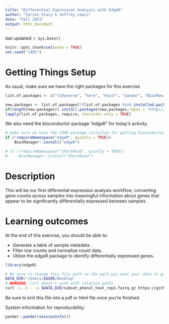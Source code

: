 ```yaml
---
title: "Differential Expression Analysis with EdgeR"
author: "Carson Stacy & Jeffrey Lewis"
date: "Fall 2023"
output: html_document
---
```


last updated: `r Sys.Date()`

```r
knitr::opts_chunk$set(echo = TRUE)
set.seed("1492")
```

# Getting Things Setup

As usual, make sure we have the right packages for this exercise

```r

list.of.packages <- c("tidyverse", "here", "knitr", "pander", "BiocManager")

new.packages <- list.of.packages[!(list.of.packages %in% installed.packages()[,"Package"])]
if(length(new.packages)) install.packages(new.packages,repos = "http://cran.us.r-project.org")
lapply(list.of.packages, require, character.only = TRUE)

```

We also need the bioconductor package "edgeR" for today's activity.

```r
# make sure we have the CRAN package installed for getting bioconductor packages
if (!requireNamespace("edgeR", quietly = TRUE))
    BiocManager::install("edgeR")

# if (!requireNamespace("ShortRead", quietly = TRUE))
#     BiocManager::install("ShortRead")
```

# Description

This will be our first differential expression analysis workflow, converting gene counts across samples into meaningful information about genes that appear to be significantly differentially expressed between samples

# Learning outcomes

At the end of this exercise, you should be able to:

-   Generate a table of sample metadata .
-   Filter low counts and normalize count data.
-   Utilize the edgeR package to identify differentially expressed genes.


```r
library(edgeR)
```



```bash
# Be sure to change this file path to the path you want your data to go
DATA_DIR="/Users/$USER/Desktop"
# WARNING: curl doesn't work with relative paths
curl -L -C - -o $DATA_DIR/subset_phenol_heat_rep1.fastq.gz https://github.com/clstacy/GenomicDataAnalysis_Fa23/raw/main/data/heat_shock/subset_phenol_heat_rep1.fastq.gz?raw=TRUE
```




Be sure to knit this file into a pdf or html file once you're finished.

System information for reproducibility:
```r
pander::pander(sessionInfo())
```
